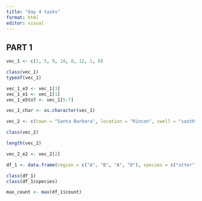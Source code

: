```yaml
---
title: "day 4 tasks"
format: html
editor: visual
---
```


## PART 1

```r
vec_1 <- c(2, 5, 9, 10, 8, 12, 1, 0)

class(vec_1)
typeof(vec_1)

vec_1_e3 <- vec_1[3]
vec_1_e1 <- vec_1[1]
vec_1_e5to7 <- vec_1[5:7]

vec_1_char <- as.character(vec_1)
```

```r
vec_2 <- c(town = "Santa Barbara", location = "Rincon", swell = "south")

class(vec_2)

length(vec_2)

vec_2_e2 <- vec_2[2]


```

```r
df_1 <- data.frame(region = c("A", "B", "A", "D"), species = c("otter", "great white", "sea lion", "grey whale"), count = c(12, 2, 36, 6))

class(df_1)
class(df_1$species) 

max_count <- max(df_1$count)
```
